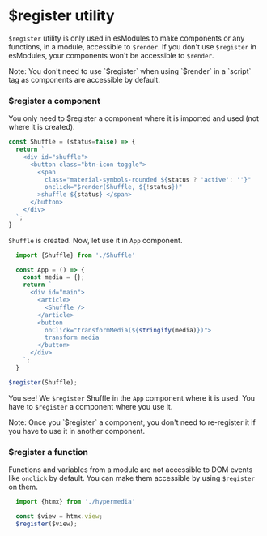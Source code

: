 # $register utility

`$register` utility is only used in esModules to make components or any functions, in a module, accessible to `$render`. If you don't use `$register` in esModules, your components won't be accessible to `$render`.


<Callout type="info" emoji="ℹ️">
  Note: You don't need to use `$register` when using `$render` in a `script` tag as components are accessible by default.
</Callout>

### $register a component

You only need to $register a component where it is imported and used (not where it is created).

```js copy
const Shuffle = (status=false) => {
  return `
    <div id="shuffle">
      <button class="btn-icon toggle">
        <span 
          class="material-symbols-rounded ${status ? 'active': ''}"
          onclick="$render(Shuffle, ${!status})"
        >shuffle ${status} </span>
      </button>
    </div>
  `;
}
```

`Shuffle` is created. Now, let use it in `App` component.

```js copy
  import {Shuffle} from './Shuffle'

  const App = () => {
    const media = {};
    return `
      <div id="main">
        <article>
          <Shuffle />
        </article>
        <button 
          onClick="transformMedia(${stringify(media)})">
          transform media
        </button>
      </div>
    `;
  }

$register(Shuffle);
```

You see! We `$register` Shuffle in the `App` component where it is used. You have to `$register` a component where you use it.

<Callout type="info" emoji="ℹ️">
  Note: Once you `$register` a component, you don't need to re-register it if you have to use it in another component.
</Callout>

### $register a function

Functions and variables from a module are not accessible to DOM events like `onclick` by default. You can make them accessible by using `$register` on them.

```js filename="appFunctions.js" copy
  import {htmx} from './hypermedia'

  const $view = htmx.view;
  $register($view);
```
